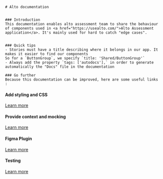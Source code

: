 

<Meta title="Alto doc" />

<div className="sb-container">
  <div className='sb-section-title'>
 
    # Alto documentation
 
 
    ### Introduction
    This documentation enables alto assessment team to share the behaviour of components used in <a href="https://usealto.com/">Alto Assessment application</a>. It's mainly used for hard to catch "edge cases".


    ### Quick tips
    - Stories must have a title describing where it belongs in our app. It makes it easier to find our components  
    So for a `ButtonGroup`, we specify `title: 'Shared/ButtonGroup'`
    - Always add the property `tags: ['autodocs'],` in order to generate automatically the "Docs" file in the documentation
 
    ### Go further
    Because this documentation can be improved, here are some useful links :
  </div>
  <div className="sb-section">
    <div className="sb-section-item">
      <h4 className="sb-section-item-heading">Add styling and CSS</h4>
      <a
        href="https://storybook.js.org/docs/angular/configure/styling-and-css"
        target="_blank"
      >Learn more</a>
    </div>
    <div className="sb-section-item">
      <h4 className="sb-section-item-heading">Provide context and mocking</h4>
      <a
        href="https://storybook.js.org/docs/angular/writing-stories/decorators#context-for-mocking"
        target="_blank"
      >Learn more</a>
    </div>
    <div className="sb-section-item">
      <h4 className="sb-section-item-heading">Figma Plugin</h4>
      <a
        href="https://storybook.js.org/docs/angular/sharing/design-integrations#embed-storybook-in-figma-with-the-plugin"
        target="_blank"
      >Learn more</a>
    </div>
    <div className="sb-section-item">
      <h4 className="sb-section-item-heading">Testing</h4>
      <a
        href="https://storybook.js.org/docs/angular/writing-tests/introduction"
        target="_blank"
      >Learn more</a>
    </div>
  </div>
</div>


<style>
  {`
  .sb-container {
    margin-bottom: 48px;
  }

  .sb-section {
    width: 100%;
    display: flex;
    flex-direction: row;
    gap: 20px;
  }

  img {
    object-fit: cover;
  }

  .sb-section-title {
    margin-bottom: 32px;
  }

  .sb-section a:not(h1 a, h2 a, h3 a) {
    font-size: 14px;
  }

  .sb-section-item, .sb-grid-item {
    flex: 1;
    display: flex;
    flex-direction: column;
  }

  .sb-section-item-heading {
    padding-top: 20px !important;
    padding-bottom: 5px !important;
    margin: 0 !important;
  }
  .sb-section-item-paragraph {
    margin: 0;
    padding-bottom: 10px;
  }

  .sb-chevron {
    margin-left: 5px;
  }

  .sb-features-grid {
    display: grid;
    grid-template-columns: repeat(2, 1fr);
    grid-gap: 32px 20px;
  }

  .sb-socials {
    display: grid;
    grid-template-columns: repeat(4, 1fr);
  }

  .sb-socials p {
    margin-bottom: 10px;
  }

  .sb-explore-image {
    max-height: 32px;
    align-self: flex-start;
  }

  .sb-addon {
    width: 100%;
    display: flex;
    align-items: center;
    position: relative;
    background-color: #EEF3F8;
    border-radius: 5px;
    border: 1px solid rgba(0, 0, 0, 0.05);
    background: #EEF3F8;
    height: 180px;
    margin-bottom: 48px;
    overflow: hidden;
  }

  .sb-addon-text {
    padding-left: 48px;
    max-width: 240px;
  }

  .sb-addon-text h4 {
    padding-top: 0px;
  }

  .sb-addon-img {
    position: absolute;
    left: 345px;
    top: 0;
    height: 100%;
    width: 200%;
    overflow: hidden;
  }

  .sb-addon-img img {
    width: 650px;
    transform: rotate(-15deg);
    margin-left: 40px;
    margin-top: -72px;
    box-shadow: 0 0 1px rgba(255, 255, 255, 0);
    backface-visibility: hidden;
  }

  @media screen and (max-width: 800px) {
    .sb-addon-img {
      left: 300px;
    }
  }

  @media screen and (max-width: 600px) {
    .sb-section {
      flex-direction: column;
    }

    .sb-features-grid {
      grid-template-columns: repeat(1, 1fr);
    }

    .sb-socials {
      grid-template-columns: repeat(2, 1fr);
    }

    .sb-addon {
      height: 280px;
      align-items: flex-start;
      padding-top: 32px;
      overflow: hidden;
    }

    .sb-addon-text {
      padding-left: 24px;
    }

    .sb-addon-img {
      right: 0;
      left: 0;
      top: 130px;
      bottom: 0;
      overflow: hidden;
      height: auto;
      width: 124%;
    }

    .sb-addon-img img {
      width: 1200px;
      transform: rotate(-12deg);
      margin-left: 0;
      margin-top: 48px;
      margin-bottom: -40px;
      margin-left: -24px;
    }
  }
  `}
</style>
